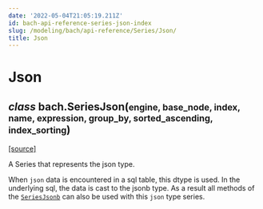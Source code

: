 ```yaml
---
date: '2022-05-04T21:05:19.211Z'
id: bach-api-reference-series-json-index
slug: /modeling/bach/api-reference/Series/Json/
title: Json
---
```


# Json

<div className="class">

<h2 className="signature-class"><span className="type-annotation"><em>class</em></span> <span className="additional-name">bach.</span><span className="name">SeriesJson(</span><small className="parameter-list"><span className="parameter" id="engine">engine</span>, <span className="parameter" id="base_node">base_node</span>, <span className="parameter" id="index">index</span>, <span className="parameter" id="name">name</span>, <span className="parameter" id="expression">expression</span>, <span className="parameter" id="group_by">group_by</span>, <span className="parameter" id="sorted_ascending">sorted_ascending</span>, <span className="parameter" id="index_sorting">index_sorting</span></small>)</h2>


&#8203;<span className="view-source">[[source]](https://github.com/objectiv/objectiv-analytics/blob/main/bach/bach/series/series_json.py)</span>

<div className="content">

A Series that represents the json type.

When `json` data is encountered in a sql table, this dtype is used. In the underlying sql, the data is
cast to the jsonb type. As a result all methods of the [`SeriesJsonb`](/modeling/bach/api-reference/Series/Jsonb/index.mdx) can also be used with this
`json` type series.


</div>


</div>

<div className="table-autosummary">

|                                                   |                                                                                                                                                                                                     |
| ------------------------------------------------- | -------------------------------------------------------------------------------------------------------------------------------------------------------------------------------------------------- |


</div>
